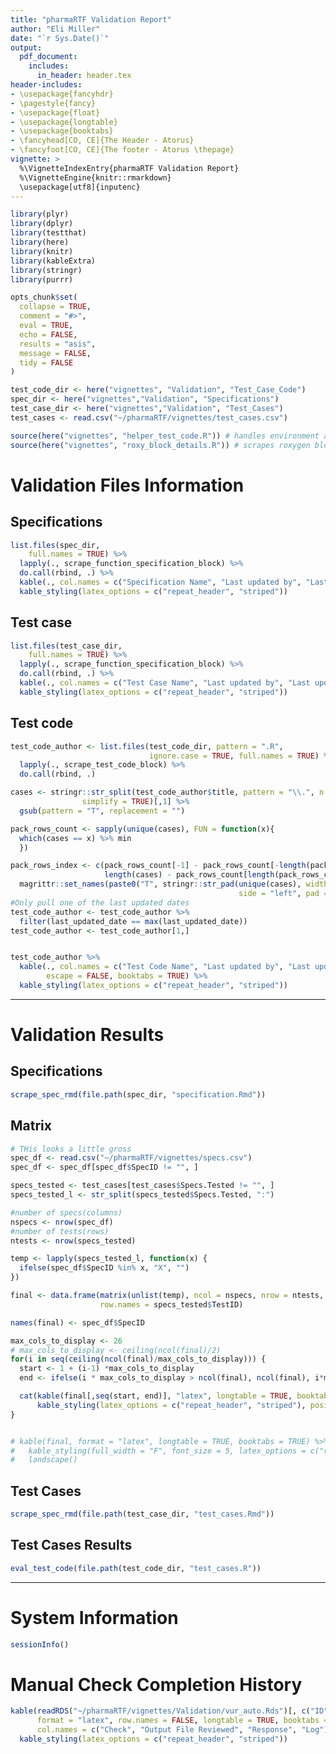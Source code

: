 ```yaml
---
title: "pharmaRTF Validation Report"
author: "Eli Miller"
date: "`r Sys.Date()`"
output:
  pdf_document:
    includes:
      in_header: header.tex
header-includes:
- \usepackage{fancyhdr}
- \pagestyle{fancy}
- \usepackage{float}
- \usepackage{longtable}
- \usepackage{booktabs}
- \fancyhead[CO, CE]{The Header - Atorus}
- \fancyfoot[CO, CE]{The footer - Atorus \thepage}
vignette: >
  %\VignetteIndexEntry{pharmaRTF Validation Report}
  %\VignetteEngine{knitr::rmarkdown}
  \usepackage[utf8]{inputenc}
---
```

\newpage
\tableofcontents
\newpage
```r
library(plyr)
library(dplyr)
library(testthat)
library(here)
library(knitr)
library(kableExtra)
library(stringr)
library(purrr)

opts_chunk$set(
  collapse = TRUE,
  comment = "#>",
  eval = TRUE,
  echo = FALSE,
  results = "asis",
  message = FALSE,
  tidy = FALSE
)

test_code_dir <- here("vignettes", "Validation", "Test_Case_Code")
spec_dir <- here("vignettes","Validation", "Specifications")
test_case_dir <- here("vignettes","Validation", "Test_Cases")
test_cases <- read.csv("~/pharmaRTF/vignettes/test_cases.csv")

source(here("vignettes", "helper_test_code.R")) # handles environment and access to test_that contents
source(here("vignettes", "roxy_block_details.R")) # scrapes roxygen block for authorship details
```

# Validation Files Information
## Specifications
```r
list.files(spec_dir,
    full.names = TRUE) %>%
  lapply(., scrape_function_specification_block) %>%
  do.call(rbind, .) %>%
  kable(., col.names = c("Specification Name", "Last updated by", "Last updated date"), booktabs = TRUE) %>%
  kable_styling(latex_options = c("repeat_header", "striped"))
```

## Test case
```r
list.files(test_case_dir,
    full.names = TRUE) %>%
  lapply(., scrape_function_specification_block) %>%
  do.call(rbind, .) %>%
  kable(., col.names = c("Test Case Name", "Last updated by", "Last updated date"), booktabs = TRUE) %>%
  kable_styling(latex_options = c("repeat_header", "striped"))
```

## Test code
```r
test_code_author <- list.files(test_code_dir, pattern = ".R",
                               ignore.case = TRUE, full.names = TRUE) %>%
  lapply(., scrape_test_code_block) %>%
  do.call(rbind, .)

cases <- stringr::str_split(test_code_author$title, pattern = "\\.", n = 2,
                simplify = TRUE)[,1] %>%
  gsub(pattern = "T", replacement = "")

pack_rows_count <- sapply(unique(cases), FUN = function(x){
  which(cases == x) %>% min
  })

pack_rows_index <- c(pack_rows_count[-1] - pack_rows_count[-length(pack_rows_count)],
                     length(cases) - pack_rows_count[length(pack_rows_count)] + 1) %>%
  magrittr::set_names(paste0("T", stringr::str_pad(unique(cases), width = 3,
                                                   side = "left", pad = 0)))
#Only pull one of the last updated dates
test_code_author <- test_code_author %>%
  filter(last_updated_date == max(last_updated_date))
test_code_author <- test_code_author[1,]


test_code_author %>%
  kable(., col.names = c("Test Code Name", "Last updated by", "Last updated date"),
        escape = FALSE, booktabs = TRUE) %>%
  kable_styling(latex_options = c("repeat_header", "striped"))
```

***
# Validation Results
## Specifications
```r
scrape_spec_rmd(file.path(spec_dir, "specification.Rmd"))
```

\newpage

\blandscape

## Matrix
```r

# THis looks a little gross
spec_df <- read.csv("~/pharmaRTF/vignettes/specs.csv")
spec_df <- spec_df[spec_df$SpecID != "", ]

specs_tested <- test_cases[test_cases$Specs.Tested != "", ]
specs_tested_l <- str_split(specs_tested$Specs.Tested, ":")

#number of specs(columns)
nspecs <- nrow(spec_df)
#number of tests(rows)
ntests <- nrow(specs_tested)

temp <- lapply(specs_tested_l, function(x) {
  ifelse(spec_df$SpecID %in% x, "X", "")
})

final <- data.frame(matrix(unlist(temp), ncol = nspecs, nrow = ntests, byrow = TRUE),
                    row.names = specs_tested$TestID)

names(final) <- spec_df$SpecID

max_cols_to_display <- 26
# max_cols_to_display <- ceiling(ncol(final)/2)
for(i in seq(ceiling(ncol(final)/max_cols_to_display))) {
  start <- 1 + (i-1) *max_cols_to_display
  end <- ifelse(i * max_cols_to_display > ncol(final), ncol(final), i*max_cols_to_display)

  cat(kable(final[,seq(start, end)], "latex", longtable = TRUE, booktabs = TRUE) %>%
      kable_styling(latex_options = c("repeat_header", "striped"), position = "left"))
}


# kable(final, format = "latex", longtable = TRUE, booktabs = TRUE) %>%
#   kable_styling(full_width = "F", font_size = 5, latex_options = c("repeat_header")) %>%
#   landscape()

```

\elandscape

\newpage

## Test Cases
```r
scrape_spec_rmd(file.path(test_case_dir, "test_cases.Rmd"))
```

## Test Cases Results

```r
eval_test_code(file.path(test_code_dir, "test_cases.R"))
```

***
# System Information
```r
sessionInfo()
```

# Manual Check Completion History
```r
kable(readRDS("~/pharmaRTF/vignettes/Validation/vur_auto.Rds")[, c("ID", "OutputFile", "Response", "Log")],
      format = "latex", row.names = FALSE, longtable = TRUE, booktabs = TRUE,
      col.names = c("Check", "Output File Reviewed", "Response", "Log")) %>%
  kable_styling(latex_options = c("repeat_header", "striped"))

```
